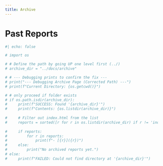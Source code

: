 ```yaml
---
title: Archive
---
```


# Past Reports

```python
#| echo: false

# import os

# # Define the path by going UP one level first (../)
# archive_dir = "../docs/archive"

# # --- Debugging prints to confirm the fix ---
# print("--- Debugging Archive Page (Corrected Path) ---")
# print(f"Current Directory: {os.getcwd()}")

# # only proceed if folder exists
# if os.path.isdir(archive_dir):
#     print(f"SUCCESS: Found '{archive_dir}'")
#     print(f"Contents: {os.listdir(archive_dir)}")
    
#     # Filter out index.html from the list
#     reports = sorted([r for r in os.listdir(archive_dir) if r != 'index.html'], reverse=True)
    
#     if reports:
#         for r in reports:
#             print(f"- [{r}]({r})")
#     else:
#         print("No archived reports yet.")
# else:
#     print(f"FAILED: Could not find directory at '{archive_dir}'")

```

